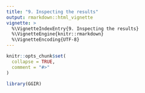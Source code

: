 ```yaml
---
title: "9. Inspecting the results"
output: rmarkdown::html_vignette
vignette: >
  %\VignetteIndexEntry{9. Inspecting the results}
  %\VignetteEngine{knitr::rmarkdown}
  %\VignetteEncoding{UTF-8}
---
```


```r
knitr::opts_chunk$set(
  collapse = TRUE,
  comment = "#>"
)
```

```r
library(GGIR)
```

